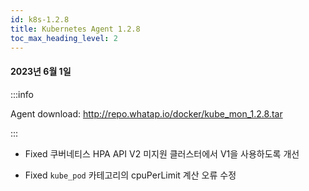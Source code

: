 ```yaml
---
id: k8s-1.2.8
title: Kubernetes Agent 1.2.8
toc_max_heading_level: 2
---
```


#### 2023년 6월 1일

:::info

Agent download: http://repo.whatap.io/docker/kube_mon_1.2.8.tar

:::

-   <Status>Fixed</Status> 쿠버네티스 HPA API V2 미지원 클러스터에서 V1을 사용하도록 개선

-   <Status>Fixed</Status> <code>kube_pod</code> 카테고리의 cpuPerLimit 계산 오류 수정
